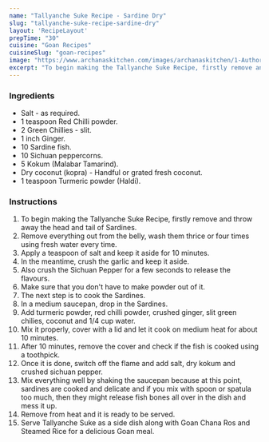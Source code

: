 ---
name: "Tallyanche Suke Recipe - Sardine Dry"
slug: "tallyanche-suke-recipe-sardine-dry"
layout: 'RecipeLayout'
prepTime: "30"
cuisine: "Goan Recipes"
cuisineSlug: "goan-recipes"
image: "https://www.archanaskitchen.com/images/archanaskitchen/1-Author/Pooja_Nadkarni/Tallyanche_Suke__Sardine_Dry.jpg"
excerpt: "To begin making the Tallyanche Suke Recipe, firstly remove and throw away the head and tail of Sardines"
---

### Ingredients

- Salt - as required.
- 1 teaspoon Red Chilli powder.
- 2 Green Chillies - slit.
- 1 inch Ginger.
- 10 Sardine fish.
- 10 Sichuan peppercorns.
- 5 Kokum (Malabar Tamarind).
- Dry coconut (kopra) - Handful or grated fresh coconut.
- 1 teaspoon Turmeric powder (Haldi).

### Instructions

1. To begin making the Tallyanche Suke Recipe, firstly remove and throw away the head and tail of Sardines.
1. Remove everything out from the belly, wash them thrice or four times using fresh water every time.
1. Apply a teaspoon of salt and keep it aside for 10 minutes.
1. In the meantime, crush the garlic and keep it aside.
1. Also crush the Sichuan Pepper for a few seconds to release the flavours.
1. Make sure that you don't have to make powder out of it.
1. The next step is to cook the Sardines.
1. In a medium saucepan, drop in the Sardines.
1. Add turmeric powder, red chilli powder, crushed ginger, slit green chilies, coconut and 1/4 cup water.
1. Mix it properly, cover with a lid and let it cook on medium heat for about 10 minutes.
1. After 10 minutes, remove the cover and check if the fish is cooked using a toothpick.
1. Once it is done, switch off the flame and add salt, dry kokum and crushed sichuan pepper.
1. Mix everything well by shaking the saucepan because at this point, sardines are cooked and delicate and if you mix with spoon or spatula too much, then they might release fish bones all over in the dish and mess it up.
1. Remove from heat and it is ready to be served.
1. Serve Tallyanche Suke as a side dish along with Goan Chana Ros and Steamed Rice for a delicious Goan meal.

